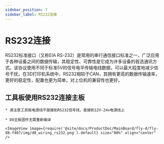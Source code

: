 ```yaml
---
sidebar_position: 7
sidebar_label: RS232连接
---
```



# RS232连接

RS232标准接口（又称EIA RS-232）是常用的串行通信接口标准之一，广泛应用于各种设备之间的数据传输，其稳定性、可靠性是它成为许多设备的首选通讯方式。该协议使用不同于标准5V的信号电平传输电线数据，可以最大程度地减少信号干扰。在3D打印机系统中，RS232相较于CAN，其拥有更高的数据传输速率，更好的稳定性，配置也更为简单，对上位机的兼容性也更好。

## 工具板使用RS232连接主板

    * 请注意工具板电源线不是接到RS232信号线，是接到12V-24v电源线上

    * D8主板固件无需重新编译
    
    <ImageView image={require('@site/docs/ProductDoc/MainBoard/fly-d/fly-d8-f407/img/d8_wiring_rs232.png').default} size="80%" align="center" />


